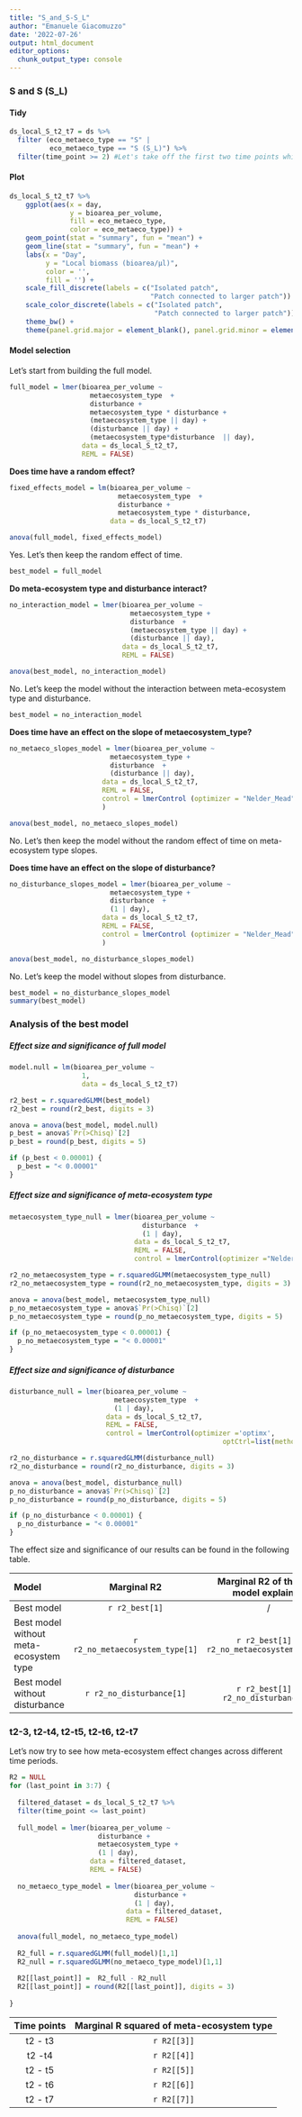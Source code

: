 ```yaml
---
title: "S_and_S-S_L"
author: "Emanuele Giacomuzzo"
date: '2022-07-26'
output: html_document
editor_options: 
  chunk_output_type: console
---
```


### S and S (S_L)

#### Tidy

```r
ds_local_S_t2_t7 = ds %>%
  filter (eco_metaeco_type == "S" | 
          eco_metaeco_type == "S (S_L)") %>%
  filter(time_point >= 2) #Let's take off the first two time points which are before the first disturbance event.
```

#### Plot

```r
ds_local_S_t2_t7 %>%
    ggplot(aes(x = day,
               y = bioarea_per_volume,
               fill = eco_metaeco_type,
               color = eco_metaeco_type)) +
    geom_point(stat = "summary", fun = "mean") +
    geom_line(stat = "summary", fun = "mean") +
    labs(x = "Day", 
         y = "Local biomass (bioarea/µl)", 
         color = '', 
         fill = '') +
    scale_fill_discrete(labels = c("Isolated patch", 
                                   "Patch connected to larger patch")) +
    scale_color_discrete(labels = c("Isolated patch", 
                                    "Patch connected to larger patch")) +
    theme_bw() +
    theme(panel.grid.major = element_blank(), panel.grid.minor = element_blank())
```

#### Model selection

Let's start from building the full model.

```r
full_model = lmer(bioarea_per_volume ~ 
                    metaecosystem_type  + 
                    disturbance + 
                    metaecosystem_type * disturbance + 
                    (metaecosystem_type || day) + 
                    (disturbance || day) + 
                    (metaecosystem_type*disturbance  || day),
                  data = ds_local_S_t2_t7, 
                  REML = FALSE)
```

**Does time have a random effect?**

```r
fixed_effects_model = lm(bioarea_per_volume ~ 
                           metaecosystem_type  + 
                           disturbance +
                           metaecosystem_type * disturbance, 
                         data = ds_local_S_t2_t7)

anova(full_model, fixed_effects_model)
```

Yes. Let's then keep the random effect of time.

```r
best_model = full_model
```

**Do meta-ecosystem type and disturbance interact?**

```r
no_interaction_model = lmer(bioarea_per_volume ~ 
                              metaecosystem_type + 
                              disturbance  + 
                              (metaecosystem_type || day) + 
                              (disturbance || day), 
                            data = ds_local_S_t2_t7, 
                            REML = FALSE)

anova(best_model, no_interaction_model)
```

No. Let's keep the model without the interaction between meta-ecosystem type and disturbance.

```r
best_model = no_interaction_model
```

**Does time have an effect on the slope of metaecosystem_type?**

```r
no_metaeco_slopes_model = lmer(bioarea_per_volume ~ 
                         metaecosystem_type + 
                         disturbance  + 
                         (disturbance || day), 
                       data = ds_local_S_t2_t7, 
                       REML = FALSE,
                       control = lmerControl (optimizer = "Nelder_Mead")
                       )

anova(best_model, no_metaeco_slopes_model)
```

No. Let's then keep the model without the random effect of time on meta-ecosystem type slopes.

**Does time have an effect on the slope of disturbance?**

```r
no_disturbance_slopes_model = lmer(bioarea_per_volume ~ 
                         metaecosystem_type + 
                         disturbance  + 
                         (1 | day), 
                       data = ds_local_S_t2_t7, 
                       REML = FALSE,
                       control = lmerControl (optimizer = "Nelder_Mead")
                       )

anova(best_model, no_disturbance_slopes_model)
```

No. Let's keep the model without slopes from disturbance.

```r
best_model = no_disturbance_slopes_model
summary(best_model)
```

### Analysis of the best model

##### Effect size and significance of full model

```r
model.null = lm(bioarea_per_volume ~ 
                  1, 
                  data = ds_local_S_t2_t7)

r2_best = r.squaredGLMM(best_model)
r2_best = round(r2_best, digits = 3)

anova = anova(best_model, model.null)
p_best = anova$`Pr(>Chisq)`[2]
p_best = round(p_best, digits = 5)

if (p_best < 0.00001) {
  p_best = "< 0.00001"
}
```

##### Effect size and significance of meta-ecosystem type

```r
metaecosystem_type_null = lmer(bioarea_per_volume ~  
                                 disturbance  + 
                                 (1 | day),
                               data = ds_local_S_t2_t7, 
                               REML = FALSE, 
                               control = lmerControl(optimizer ="Nelder_Mead"))

r2_no_metaecosystem_type = r.squaredGLMM(metaecosystem_type_null)
r2_no_metaecosystem_type = round(r2_no_metaecosystem_type, digits = 3)

anova = anova(best_model, metaecosystem_type_null)
p_no_metaecosystem_type = anova$`Pr(>Chisq)`[2]
p_no_metaecosystem_type = round(p_no_metaecosystem_type, digits = 5)

if (p_no_metaecosystem_type < 0.00001) {
  p_no_metaecosystem_type = "< 0.00001"
}
```

##### Effect size and significance of disturbance

```r
disturbance_null = lmer(bioarea_per_volume ~ 
                          metaecosystem_type  + 
                          (1 | day), 
                        data = ds_local_S_t2_t7, 
                        REML = FALSE,
                        control = lmerControl(optimizer ='optimx', 
                                                     optCtrl=list(method='L-BFGS-B')))

r2_no_disturbance = r.squaredGLMM(disturbance_null)
r2_no_disturbance = round(r2_no_disturbance, digits = 3)

anova = anova(best_model, disturbance_null)
p_no_disturbance = anova$`Pr(>Chisq)`[2]
p_no_disturbance = round(p_no_disturbance, digits = 5)

if (p_no_disturbance < 0.00001) {
  p_no_disturbance = "< 0.00001"
}
```

The effect size and significance of our results can be found in the following table.

| Model                                  |           Marginal R2           |   Marginal R2 of the best model explained    |         Conditional R2          |  Conditional R2 of the best model explained  |           P-value           |
|:-----------|:----------:|:----------:|:----------:|:----------:|:----------:|
| Best model                             |         `r r2_best[1]`          |                      /                       |         `r r2_best[2]`          |                      /                       |         `r p_best`          |
| Best model without meta-ecosystem type | `r r2_no_metaecosystem_type[1]` | `r r2_best[1] - r2_no_metaecosystem_type[1]` | `r r2_no_metaecosystem_type[2]` | `r r2_best[2] - r2_no_metaecosystem_type[2]` | `r p_no_metaecosystem_type` |
| Best model without disturbance         |    `r r2_no_disturbance[1]`     |    `r r2_best[1] - r2_no_disturbance[1]`     |    `r r2_no_disturbance[2]`     |    `r r2_best[2] - r2_no_disturbance[2]`     |    `r p_no_disturbance`     |

### t2-3, t2-t4, t2-t5, t2-t6, t2-t7

Let's now try to see how meta-ecosystem effect changes across different time periods.

```r
R2 = NULL
for (last_point in 3:7) {
  
  filtered_dataset = ds_local_S_t2_t7 %>%
  filter(time_point <= last_point)
  
  full_model = lmer(bioarea_per_volume ~ 
                      disturbance +
                      metaecosystem_type + 
                      (1 | day),
                    data = filtered_dataset,
                    REML = FALSE)
  
  no_metaeco_type_model = lmer(bioarea_per_volume ~ 
                               disturbance +
                               (1 | day),
                             data = filtered_dataset,
                             REML = FALSE)
  
  anova(full_model, no_metaeco_type_model)
  
  R2_full = r.squaredGLMM(full_model)[1,1]
  R2_null = r.squaredGLMM(no_metaeco_type_model)[1,1]
  
  R2[[last_point]] =  R2_full - R2_null
  R2[[last_point]] = round(R2[[last_point]], digits = 3)
  
}
```

| Time points | Marginal R squared of meta-ecosystem type |
|:-----------:|:-----------------------------------------:|
|   t2 - t3   |                `r R2[[3]]`                |
|   t2 -t4    |                `r R2[[4]]`                |
|   t2 - t5   |                `r R2[[5]]`                |
|   t2 - t6   |                `r R2[[6]]`                |
|   t2 - t7   |                `r R2[[7]]`                |
